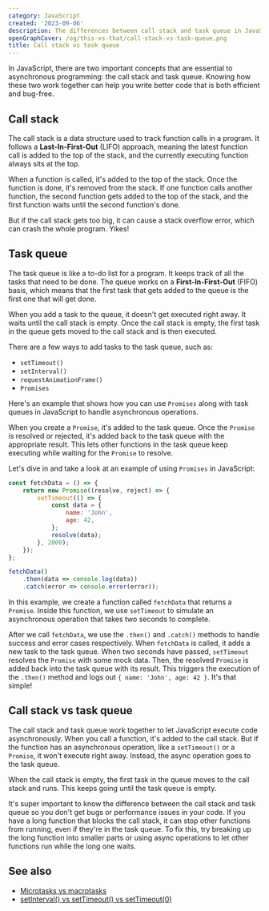 ```yaml
---
category: JavaScript
created: '2023-09-06'
description: The differences between call stack and task queue in JavaScript
openGraphCover: /og/this-vs-that/call-stack-vs-task-queue.png
title: Call stack vs task queue
---
```


In JavaScript, there are two important concepts that are essential to asynchronous programming: the call stack and task queue. Knowing how these two work together can help you write better code that is both efficient and bug-free.

## Call stack

The call stack is a data structure used to track function calls in a program. It follows a **Last-In-First-Out** (LIFO) approach, meaning the latest function call is added to the top of the stack, and the currently executing function always sits at the top.

When a function is called, it's added to the top of the stack. Once the function is done, it's removed from the stack. If one function calls another function, the second function gets added to the top of the stack, and the first function waits until the second function's done.

But if the call stack gets too big, it can cause a stack overflow error, which can crash the whole program. Yikes!

## Task queue

The task queue is like a to-do list for a program. It keeps track of all the tasks that need to be done. The queue works on a **First-In-First-Out** (FIFO) basis, which means that the first task that gets added to the queue is the first one that will get done.

When you add a task to the queue, it doesn't get executed right away. It waits until the call stack is empty. Once the call stack is empty, the first task in the queue gets moved to the call stack and is then executed.

There are a few ways to add tasks to the task queue, such as:

-   `setTimeout()`
-   `setInterval()`
-   `requestAnimationFrame()`
-   `Promises`

Here's an example that shows how you can use `Promises` along with task queues in JavaScript to handle asynchronous operations.

When you create a `Promise`, it's added to the task queue. Once the `Promise` is resolved or rejected, it's added back to the task queue with the appropriate result. This lets other functions in the task queue keep executing while waiting for the `Promise` to resolve.

Let's dive in and take a look at an example of using `Promises` in JavaScript:

```js
const fetchData = () => {
    return new Promise((resolve, reject) => {
        setTimeout(() => {
            const data = {
                name: 'John',
                age: 42,
            };
            resolve(data);
        }, 2000);
    });
};

fetchData()
    .then(data => console.log(data))
    .catch(error => console.error(error));
```

In this example, we create a function called `fetchData` that returns a `Promise`. Inside this function, we use `setTimeout` to simulate an asynchronous operation that takes two seconds to complete.

After we call `fetchData`, we use the `.then()` and `.catch()` methods to handle success and error cases respectively. When `fetchData` is called, it adds a new task to the task queue. When two seconds have passed, `setTimeout` resolves the `Promise` with some mock data. Then, the resolved `Promise` is added back into the task queue with its result. This triggers the execution of the `.then()` method and logs out `{ name: 'John', age: 42 }`. It's that simple!

## Call stack vs task queue

The call stack and task queue work together to let JavaScript execute code asynchronously. When you call a function, it's added to the call stack. But if the function has an asynchronous operation, like a `setTimeout()` or a `Promise`, it won't execute right away. Instead, the async operation goes to the task queue.

When the call stack is empty, the first task in the queue moves to the call stack and runs. This keeps going until the task queue is empty.

It's super important to know the difference between the call stack and task queue so you don't get bugs or performance issues in your code. If you have a long function that blocks the call stack, it can stop other functions from running, even if they're in the task queue. To fix this, try breaking up the long function into smaller parts or using async operations to let other functions run while the long one waits.

## See also

-   [Microtasks vs macrotasks](https://phuoc.ng/collection/this-vs-that/microtasks-vs-macrotasks)
-   [setInterval() vs setTimeout() vs setTimeout(0)](https://phuoc.ng/collection/this-vs-that/set-interval-vs-set-timeout-vs-set-timeout-zero)
